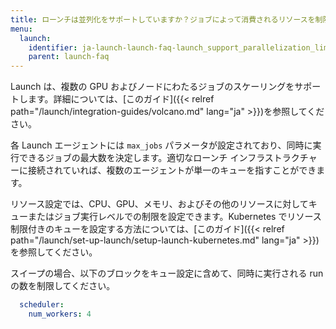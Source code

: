 ```yaml
---
title: ローンチは並列化をサポートしていますか？ジョブによって消費されるリソースを制限する方法はありますか？
menu:
  launch:
    identifier: ja-launch-launch-faq-launch_support_parallelization_limit_resources_consumed_job
    parent: launch-faq
---
```


Launch は、複数の GPU およびノードにわたるジョブのスケーリングをサポートします。詳細については、[このガイド]({{< relref path="/launch/integration-guides/volcano.md" lang="ja" >}})を参照してください。

各 Launch エージェントには `max_jobs` パラメータが設定されており、同時に実行できるジョブの最大数を決定します。適切なローンチ インフラストラクチャーに接続されていれば、複数のエージェントが単一のキューを指すことができます。

リソース設定では、CPU、GPU、メモリ、およびその他のリソースに対してキューまたはジョブ実行レベルでの制限を設定できます。Kubernetes でリソース制限付きのキューを設定する方法については、[このガイド]({{< relref path="/launch/set-up-launch/setup-launch-kubernetes.md" lang="ja" >}})を参照してください。

スイープの場合、以下のブロックをキュー設定に含めて、同時に実行される run の数を制限してください。

```yaml title="queue config"
  scheduler:
    num_workers: 4
```